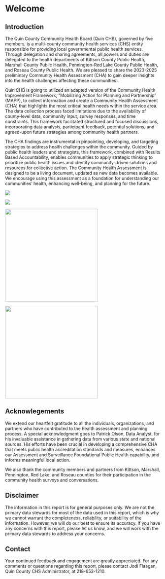 # Welcome

## Introduction

The Quin County Community Health Board (Quin CHB), governed by five members, is a multi-county community health services (CHS) entity responsible for providing local governmental public health services. Through delegation and sharing agreements, all powers and duties are delegated to the health departments of Kittson County Public Health, Marshall County Public Health, Pennington-Red Lake County Public Health, and Roseau County Public Health. We are pleased to share the 2023-2025 preliminary Community Health Assessment (CHA) to gain deeper insights into the health challenges affecting these communities..

Quin CHB is going to utilized an adapted version of the Community Health Improvement Framework, "Mobilizing Action for Planning and Partnership" (MAPP), to collect information and create a Community Health Assessment (CHA) that highlights the most critical health needs within the service area. The data collection process faced limitations due to the availability of county-level data, community input, survey responses, and time constraints. This framework facilitated structured and focused discussions, incorporating data analysis, participant feedback, potential solutions, and agreed-upon future strategies among community health partners.

The CHA findings are instrumental in pinpointing, developing, and targeting strategies to address health challenges within the community. Guided by public health leaders and strategists, this framework, combined with Results Based Accountability, enables communities to apply strategic thinking to prioritize public health issues and identify community-driven solutions and resources for collective action. The Community Health Assessment is designed to be a living document, updated as new data becomes available. We encourage using this assessment as a foundation for understanding our communities' health, enhancing well-being, and planning for the future.

::: {.content-visible when-format="html"}
![](pages/Attachments/000_index/RBATurningtheCurve.png)

![](pages/Attachments/000_index/MAPP.png)
:::

::: {.content-visible when-format="pdf" layout-ncol="2"}
![](pages/Attachments/000_index/RBATurningtheCurve.png){fig-align="center" width="301"}

![](pages/Attachments/000_index/MAPP.png){fig-align="center" width="300"}
:::

## Acknowlegements

We extend our heartfelt gratitude to all the individuals, organizations, and partners who have contributed to the health assessment and planning process. A special acknowledgment goes to Patrick Olson, Data Analyst, for his invaluable assistance in gathering data from various state and national sources. His efforts have been crucial in developing a comprehensive CHA that meets public health accreditation standards and measures, enhances our Assessment and Surveillance Foundational Public Health capability, and informs meaningful local action.

We also thank the community members and partners from Kittson, Marshall, Pennington, Red Lake, and Roseau counties for their participation in the community health surveys and conversations.

## Disclaimer

The information in this report is for general purposes only. We are not the primary data stewards for most of the data used in this report, which is why we cannot warrant the completeness, reliability, or suitability of the information. However, we will do our best to ensure its accuracy. If you have any concerns with this report, please let us know, and we will work with the primary data stewards to address your concerns.

## Contact

Your continued feedback and engagement are greatly appreciated. For any comments or questions regarding this report, please contact Jodi Flaagan, Quin County CHS Administrator, at 218-653-1210.
